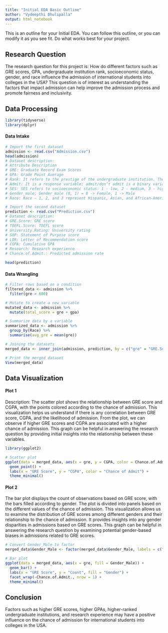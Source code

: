 ```yaml
---
title: "Initial EDA Basic Outline"
author: "Vydeepthi Dhulipalla"
output: html_notebook
---
```


This is an outline for your Initial EDA. You can follow this outline, or you can modify it as you see fit. Do what works best for your project. 

## Research Question 

The research question for this project is: How do different factors such as GRE scores, GPA, undergraduate institution rank, socioeconomic status, gender, and race influence the admission of international students into colleges in the USA? This question is of interest as understanding the factors that impact admission can help improve the admission process and promote fairness and inclusivity.

## Data Processing 
```r
library(tidyverse)
library(dplyr)

```
#### Data Intake
```r
 
# Import the first dataset
admission <- read.csv("Admission.csv")
head(admission)
# Dataset description: 
# Attribute Description
# GRE: Graduate Record Exam Scores
# GPA: Grade Point Average
# Rank: It refers to the prestige of the undergraduate institution. The variable rank takes on the values 1 through 4. Institutions with a rank of 1 have the highest prestige, while those with a rank of 4 have the lowest.
# Admit: It is a response variable; admit/don’t admit is a binary variable where 1 indicates that student is admitted and 0 indicates that student is not admitted.
# SES: SES refers to socioeconomic status: 1 - low, 2 - medium, 3 - high.
# Gender_male: Gender_male (0, 1) = 0 -> Female, 1 -> Male
# Race: Race – 1, 2, and 3 represent Hispanic, Asian, and African-American


```

```r
# Import the second dataset
prediction <- read.csv("Prediction.csv")
# Dataset description:
# GRE.Score: GRE score
# TOEFL.Score: TOEFL score
# University.Rating: University rating
# SOP: Statement of Purpose score
# LOR: Letter of Recommendation score
# CGPA: Cumulative GPA
# Research: Research experience
# Chance.of.Admit.: Predicted admission rate

head(prediction)
```





#### Data Wrangling 


```r
# Filter rows based on a condition
filtered_data <- admission %>% 
  filter(gre > 600)

# Mutate to create a new variable
mutated_data <- admission %>% 
  mutate(total_score = gre + gpa)

# Summarize data by a variable
summarized_data <- admission %>% 
  group_by(Race) %>% 
  summarise(avg_gre = mean(gre))

# Joining the datasets
merged_data <- inner_join(admission, prediction, by = c("gre" = "GRE.Score"))

# Print the merged dataset
View(merged_data)

```




## Data Visualization

#### Plot 1

Description: The scatter plot shows the relationship between GRE score and CGPA, with the points colored according to the chance of admission. This visualization helps us understand if there is any correlation between GRE score, CGPA, and the likelihood of admission. From the plot, we can observe if higher GRE scores and CGPA are associated with a higher chance of admission. This graph can be helpful in answering the research question by providing initial insights into the relationship between these variables.
```r
library(ggplot2)

# Scatter plot
ggplot(data = merged_data, aes(x = gre, y = CGPA, color = Chance.of.Admit.)) +
  geom_point() +
  labs(x = "GRE Score", y = "CGPA", color = "Chance of Admit") +
  theme_minimal()

```


#### Plot 2
The bar plot displays the count of observations based on GRE score, with the bars filled according to gender. The plot is divided into panels based on the different values of the chance of admission. This visualization allows us to examine the distribution of GRE scores among different genders and their relationship to the chance of admission. It provides insights into any gender disparities in admissions based on GRE scores. This graph can be helpful in answering the research question by examining potential gender-based biases in admissions related to GRE scores.
```r
# Convert Gender_Male to factor
merged_data$Gender_Male <- factor(merged_data$Gender_Male, labels = c("Female", "Male"))

# Bar plot
ggplot(data = merged_data, aes(x = gre, fill = Gender_Male)) +
  geom_bar() +
  labs(x = "GRE Score", y = "Count", fill = "Gender") +
  facet_wrap(~Chance.of.Admit., nrow = 1) +
  theme_minimal()

```


## Conclusion

Factors such as higher GRE scores, higher GPAs, higher-ranked undergraduate institutions, and research experience may have a positive influence on the chance of admission for international students into colleges in the USA. 